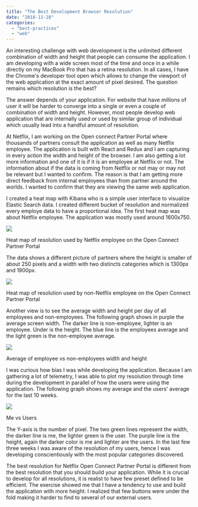 ```yaml
---
title: "The Best Development Browser Resolution"
date: "2018-11-28"
categories: 
  - "best-practices"
  - "web"
---
```


An interesting challenge with web development is the unlimited different combination of width and height that people can consume the application. I am developing with a wide screen most of the time and once in a while directly on my MacBook Pro that has a retina resolution. In all cases, I have the Chrome's developer tool open which allows to change the viewport of the web application at the exact amount of pixel desired. The question remains which resolution is the best?

The answer depends of your application. For website that have millions of user it will be harder to converge into a single or even a couple of combination of width and height. However, most people develop web application that are internally used or used by similar group of individual which usually lead into a handful amount of resolution.

At Netflix, I am working on the Open connect Partner Portal where thousands of partners consult the application as well as many Netflix employee. The application is built with React and Redux and I am capturing in every action the width and height of the browser. I am also getting a lot more information and one of it is if it is an employee at Netflix or not. The information about if the data is coming from Netflix or not may or may not be relevant but I wanted to confirm. The reason is that I am getting more direct feedback from internal employees than from partner around the worlds. I wanted to confirm that they are viewing the same web application.

I created a heat map with Kibana who is a simple user interface to visualize Elastic Search data. I created different bucket of resolution and normalized every employe data to have a proportional idea. The first heat map was about Netflix employee. The application was mostly used around 1600x750.

![](/images/blog/HeatmapResolutionEmployee.png)

Heat map of resolution used by Netflix employee on the Open Connect Partner Portal

The data shows a different picture of partners where the height is smaller of about 250 pixels and a width with two distincts categories which is 1300px and 1900px.

![](/images/blog/HeatmapResolutionNoEmployee.png)

Heat map of resolution used by non-Netflix employee on the Open Connect Partner Portal

Another view is to see the average width and height per day of all employees and non-employees. The following graph shows in purple the average screen width. The darker line is non-employee, lighter is an employee. Under is the height. The blue line is the employees average and the light green is the non-employee average.

![](/images/blog/ResolutionEmployeeAndNot.png)

Average of employee vs non-employees width and height

I was curious how bias I was while developing the application. Because I am gathering a lot of telemetry, I was able to plot my resolution through time during the development in parallel of how the users were using the application. The following graph shows my average and the users' average for the last 10 weeks. 

![](/images/blog/MyResolutionVsPartners.png)

Me vs Users

The Y-axis is the number of pixel. The two green lines represent the width, the darker line is me, the lighter green is the user. The purple line is the height, again the darker color is me and lighter are the users. In the last few three weeks I was aware of the resolution of my users, hence I was developing conscientiously with the most popular categories discovered. 

The best resolution for Netflix Open Connect Partner Portal is different from the best resolution that you should build your application. While it is crucial to develop for all resolutions, it is realist to have few preset defined to be efficient. The exercise showed me that I have a tendency to use and build the application with more height. I realized that few buttons were under the fold making it harder to find to several of our external users.
